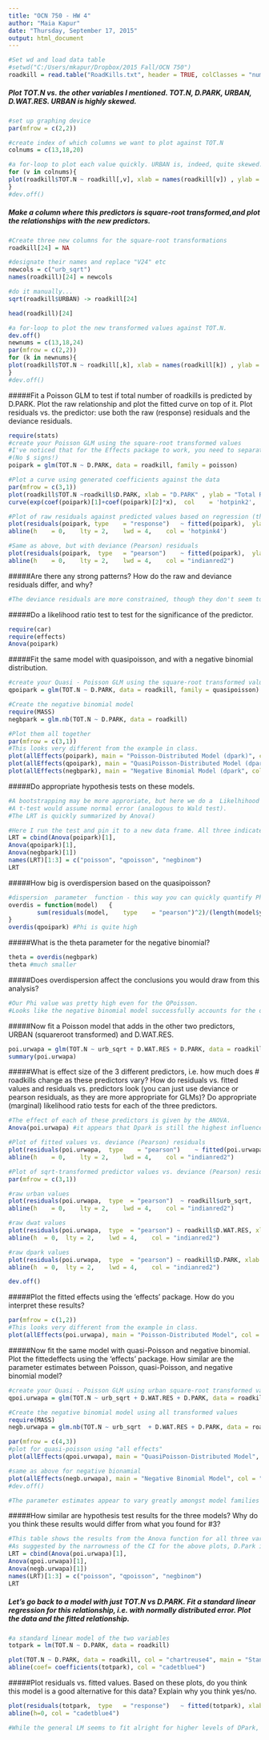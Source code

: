 ```yaml
---
title: "OCN 750 - HW 4"
author: "Maia Kapur"
date: "Thursday, September 17, 2015"
output: html_document
---
```

```r
#Set wd and load data table
#setwd("C:/Users/mkapur/Dropbox/2015 Fall/OCN 750")
roadkill = read.table("RoadKills.txt", header = TRUE, colClasses = "numeric")
```

##### Plot TOT.N vs. the other variables I mentioned.  TOT.N, D.PARK,   URBAN, D.WAT.RES. URBAN is highly skewed.
```r
#set up graphing device
par(mfrow = c(2,2))

#create index of which columns we want to plot against TOT.N
colnums = c(13,18,20)

#a for-loop to plot each value quickly. URBAN is, indeed, quite skewed.
for (v in colnums){
plot(roadkill$TOT.N ~ roadkill[,v], xlab = names(roadkill[v]) , ylab = "Total Roadkills", col = "indianred3")
}  
#dev.off()
```

##### Make a column where this predictors is square-root transformed,and plot the relationships with the new predictors. 
```r
#Create three new columns for the square-root transformations
roadkill[24] = NA

#designate their names and replace "V24" etc
newcols = c("urb_sqrt")
names(roadkill)[24] = newcols

#do it manually...
sqrt(roadkill$URBAN) -> roadkill[24]

head(roadkill)[24]

#a for-loop to plot the new transformed values against TOT.N.
dev.off()
newnums = c(13,18,24)
par(mfrow = c(2,2))
for (k in newnums){
plot(roadkill$TOT.N ~ roadkill[,k], xlab = names(roadkill[k]) , ylab = "Total Roadkills", col = "hotpink4")
}  
#dev.off()
```


#####Fit a Poisson GLM to test if total number of roadkills is predicted by D.PARK. Plot the raw relationship and plot the fitted curve on top of it. Plot residuals vs. the predictor: use both the raw (response) residuals and the deviance residuals. 
```r
require(stats)
#create your Poisson GLM using the square-root transformed values
#I've noticed that for the Effects package to work, you need to separate the data from the field names.
#(No $ signs!)
poipark = glm(TOT.N ~ D.PARK, data = roadkill, family = poisson)

#Plot a curve using generated coefficients against the data
par(mfrow = c(3,1))
plot(roadkill$TOT.N ~roadkill$D.PARK, xlab = "D.PARK" , ylab = "Total Roadkills", col = "hotpink1", main = "Total Kills vs DPark", cex.main = 1.5)
curve(exp(coef(poipark)[1]+coef(poipark)[2]*x),  col	= 'hotpink2',	lwd	= 4, xlab = "D.PARK", ylab = "Total Kills", add = TRUE)

#Plot of raw residuals against predicted values based on regression (these are extracted via fitted())
plot(residuals(poipark,	type	= "response")	~ fitted(poipark),	ylab	= "raw	residuals",	xlab	= "predicted	value", col = "hotpink3", main = "Predicted Values vs. Raw Residuals", cex.main = 1.5)
abline(h	= 0,	lty	= 2,	lwd	= 4,	col	= 'hotpink4')

#Same as above, but with deviance (Pearson) residuals
plot(residuals(poipark,  type	= "pearson")	~ fitted(poipark),	ylab	= "pearson	residuals",	xlab	= "predicted	value", main = "Predicted Values vs. Pearson (Deviance) Residuals", cex.main = 1.5, col = "indianred1")
abline(h	= 0,	lty	= 2,	lwd	= 4,	col	= "indianred2")
```


#####Are there any strong patterns? How do the raw and deviance residuals differ, and why? 
```r
#The deviance residuals are more constrained, though they don't seem to differ greatly from the pattern. There is a clear negative, potentially logarithmic relatoinship between the predictor and response variable, with variance appearing to increase with D.Park. This would explain the tighter relationship between values and residuals at lower values of D.Park.
```

#####Do a likelihood ratio test to test for the significance of the predictor.
```r
require(car)
require(effects)
Anova(poipark)
```

#####Fit the same model with quasipoisson, and with a negative binomial distribution.
```r
#create your Quasi - Poisson GLM using the square-root transformed values
qpoipark = glm(TOT.N ~ D.PARK, data = roadkill, family = quasipoisson)

#Create the negative binomial model
require(MASS)
negbpark = glm.nb(TOT.N ~ D.PARK, data = roadkill)

#Plot them all together
par(mfrow = c(3,1))
#This looks very different from the example in class.
plot(allEffects(poipark), main = "Poisson-Distributed Model (dpark)", col = "darkseagreen1")
plot(allEffects(qpoipark), main = "QuasiPoisson-Distributed Model (dpark)", col = "darlseagreen2")
plot(allEffects(negbpark), main = "Negative Binomial Model (dpark", col = "darkseagreen3")
```

#####Do appropriate hypothesis tests on these models. 
```r
#A bootstrapping may be more approriate, but here we do a  Likelhihood Ratio Test (X2 distributed).
#A t-test would assume normal error (analogous to Wald test).
#The LRT is quickly summarized by Anova()

#Here I run the test and pin it to a new data frame. All three indicate significance.
LRT = cbind(Anova(poipark)[1],
Anova(qpoipark)[1],
Anova(negbpark)[1])
names(LRT)[1:3] = c("poisson", "qpoisson", "negbinom")
LRT

```

#####How big is overdispersion based on the quasipoisson? 
```r
#dispersion  parameter	function - this way you can quickly quantify Phi based on whatever glm you used.
overdis	= function(model)	{
		sum(residuals(model,	type	= "pearson")^2)/(length(model$y) - length(model$coefficients))
}
overdis(qpoipark) #Phi is quite high

```

#####What is the theta parameter for the negative binomial?
```r
theta = overdis(negbpark)
theta #much smaller
```
#####Does overdispersion affect the conclusions you would draw from this analysis?

```r
#Our Phi value was pretty high even for the QPoisson.
#Looks like the negative binomial model successfully accounts for the overdispersion, as the Theta value is well under 1.5.
```

#####Now fit a Poisson model that adds in the other two predictors, URBAN (squareroot transformed) and D.WAT.RES. 
```r
poi.urwapa = glm(TOT.N ~ urb_sqrt + D.WAT.RES + D.PARK, data = roadkill, family = "poisson")
summary(poi.urwapa)
```

#####What is effect size of the 3 different predictors, i.e. how much does # roadkills change as these predictors vary? How do residuals vs. fitted values and residuals vs. predictors look (you can just use deviance or pearson residuals, as they are more appropriate for GLMs)? Do appropriate (marginal) likelihood ratio tests for each of the three predictors. 
```r
#The effect of each of these predictors is given by the ANOVA.
Anova(poi.urwapa) #it appears that Dpark is still the highest influence upon the model.

#Plot of fitted values vs. deviance (Pearson) residuals
plot(residuals(poi.urwapa,  type	= "pearson")	~ fitted(poi.urwapa),	ylab	= "pearson	residuals",	xlab	= "predicted	value", main = "Pearson (Deviance) Residuals vs Fitted Values", cex.main = 1.5, col = "indianred1")
abline(h	= 0,	lty	= 2,	lwd	= 4,	col	= "indianred2")

#Plot of sqrt-transformed predictor values vs. deviance (Pearson) residuals for three variables
par(mfrow = c(3,1))

#raw urban values
plot(residuals(poi.urwapa,  type  = "pearson")	~ roadkill$urb_sqrt,	ylab	= "pearson	residuals",	xlab	= "URB.sqrt Raw", main = "Pearson (Deviance) Residuals vs Predicted Values", cex.main = 1.5, col = "firebrick1")
abline(h	= 0,	lty	= 2,	lwd	= 4,	col	= "indianred2")

#raw dwat values
plot(residuals(poi.urwapa,  type  = "pearson") ~ roadkill$D.WAT.RES, xlab = "D.WAT.RES Raw", col = "firebrick2")
abline(h  = 0,	lty	= 2,	lwd	= 4,	col	= "indianred2")

#raw dpark values
plot(residuals(poi.urwapa,  type  = "pearson") ~ roadkill$D.PARK, xlab = "D.PARK Raw", col = "firebrick3")
abline(h  = 0,	lty	= 2,	lwd	= 4,	col	= "indianred2")

dev.off()

```

#####Plot the fitted effects using the 'effects' package. How do you interpret these results?
```r
par(mfrow = c(1,2))
#This looks very different from the example in class.
plot(allEffects(poi.urwapa), main = "Poisson-Distributed Model", col = "darkseagreen1")

```

#####Now fit the same model with quasi-Poisson and negative binomial. Plot the fittedeffects using the 'effects' package. How similar are the parameter estimates between Poisson, quasi-Poisson, and negative binomial model? 
```r
#create your Quasi - Poisson GLM using urban square-root transformed values
qpoi.urwapa = glm(TOT.N ~ urb_sqrt + D.WAT.RES + D.PARK, data = roadkill, family = quasipoisson)

#Create the negative binomial model using all transformed values
require(MASS)
negb.urwapa = glm.nb(TOT.N ~ urb_sqrt  + D.WAT.RES + D.PARK, data = roadkill)

par(mfrow = c(4,3))
#plot for quasi-poisson using "all effects"
plot(allEffects(qpoi.urwapa), main = "QuasiPoisson-Distributed Model", col = "darlseagreen2")

#same as above for negative bionamial
plot(allEffects(negb.urwapa), main = "Negative Binomial Model", col = "darkseagreen3")
#dev.off()

#The parameter estimates appear to vary greatly amongst model families as well as variables.
```


#####How similar are hypothesis test results for the three models? Why do you think these results would differ from what you found for #3?
```r
#This table shows the results from the Anova function for all three variables across all three models.
#As suggested by the narrowness of the CI for the above plots, D.Park is the only significant predictor for Tot.n
LRT = cbind(Anova(poi.urwapa)[1],
Anova(qpoi.urwapa)[1],
Anova(negb.urwapa)[1])
names(LRT)[1:3] = c("poisson", "qpoisson", "negbinom")
LRT


```

##### Let's go back to a model with just TOT.N vs D.PARK. Fit a standard linear regression for this relationship, i.e. with normally distributed error. Plot the data and the fitted relationship. 
```r
#a standard linear model of the two variables
totpark = lm(TOT.N ~ D.PARK, data = roadkill)

plot(TOT.N ~ D.PARK, data = roadkill, col = "chartreuse4", main = "Standard LM for Total Kills vs D.Park", xlab = "D.PARK.", ylab = "Total Kills")
abline(coef= coefficients(totpark), col = "cadetblue4")
```

#####Plot residuals vs. fitted values. Based on these plots, do you think this model is a good alternative for this data? Explain why you think yes/no.
```r
plot(residuals(totpark,  type	= "response")	~ fitted(totpark), xlab = "dpark fitted values", ylab = "residuals", col = "seagreen4", main = "Standard LM - residuals vs fitted values")
abline(h=0, col = "cadetblue4")

#While the general LM seems to fit alright for higher levels of DPark, the residuals have a "funnel" shape which indicates the variance is not normally distributed. It is likely a bad choice to select this model type while the other tests don't retain an assumption of normality.
```

